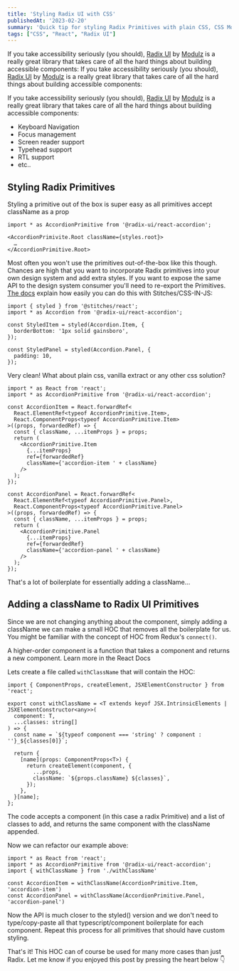 ```yaml
---
title: 'Styling Radix UI with CSS'
publishedAt: '2023-02-20'
summary: 'Quick tip for styling Radix Primitives with plain CSS, CSS Modules, Vanilla Extract and more.'
tags: ["CSS", "React", "Radix UI"]
---
```



If you take accessibility seriously (you should), [Radix UI](https://www.radix-ui.com) by [Modulz](https://modulz.app) is a really great library that takes care of all the hard things about building accessible components: If you take accessibility seriously (you should), [Radix UI](https://www.radix-ui.com) by [Modulz](https://modulz.app) is a really great library that takes care of all the hard things about building accessible components:

If you take accessibility seriously (you should), [Radix UI](https://www.radix-ui.com) by [Modulz](https://modulz.app) is a really great library that takes care of all the hard things about building accessible components:

- Keyboard Navigation
- Focus management
- Screen reader support
- Typehead support
- RTL support
- etc..

## Styling Radix Primitives

Styling a primitive out of the box is super easy as all primitives accept className as a prop

```tsx showLineNumbers
import * as AccordionPrimitive from '@radix-ui/react-accordion';

<AccordionPrimivite.Root className={styles.root}>
  …
</AccordionPrimitive.Root>
```

Most often you won't use the primitives out-of-the-box like this though. Chances are high that you want to incorporate Radix primitives into your own design system and add extra styles. If you want to expose the same API to the design system consumer you'll need to re-export the Primitives. [The docs](https://www.radix-ui.com/docs/primitives/overview/styling) explain how easily you can do this with Stitches/CSS-IN-JS:

```tsx showLineNumbers
import { styled } from '@stitches/react';
import * as Accordion from '@radix-ui/react-accordion';

const StyledItem = styled(Accordion.Item, {
  borderBottom: '1px solid gainsboro',
});

const StyledPanel = styled(Accordion.Panel, {
  padding: 10,
});
```

Very clean! What about plain css,  vanilla extract or any other css solution?

```tsx showLineNumbers
import * as React from 'react';
import * as AccordionPrimitive from '@radix-ui/react-accordion';

const AccordionItem = React.forwardRef<
  React.ElementRef<typeof AccordionPrimitive.Item>,
  React.ComponentProps<typeof AccordionPrimitive.Item>
>((props, forwardedRef) => {
  const { className, ...itemProps } = props;
  return (
    <AccordionPrimitive.Item
      {...itemProps}
      ref={forwardedRef}
      className={'accordion-item ' + className}
    />
  );
});

const AccordionPanel = React.forwardRef<
  React.ElementRef<typeof AccordionPrimitive.Panel>,
  React.ComponentProps<typeof AccordionPrimitive.Panel>
>((props, forwardedRef) => {
  const { className, ...itemProps } = props;
  return (
    <AccordionPrimitive.Panel
      {...itemProps}
      ref={forwardedRef}
      className={'accordion-panel ' + className}
    />
  );
});
```

That's a lot of boilerplate for essentially adding a className…

## Adding a className to Radix UI Primitives

Since we are not changing anything about the component, simply adding a className we can make a small HOC that removes all the boilerplate for us. You might be familiar with the concept of HOC from Redux's `connect()`.

<Warning type="info">A higher-order component is a function that takes a component and returns a new component. <Link href="https://reactjs.org/docs/higher-order-components.html">Learn more in the React Docs</Link></Warning>

Lets create a file called `withClassName` that will contain the HOC:

```tsx showLineNumbers
import { ComponentProps, createElement, JSXElementConstructor } from 'react';

export const withClassName = <T extends keyof JSX.IntrinsicElements | JSXElementConstructor<any>>(
  component: T,
  ...classes: string[]
) => {
  const name = `${typeof component === 'string' ? component : ''}_${classes[0]}`;

  return {
    [name](props: ComponentProps<T>) {
      return createElement(component, {
        ...props,
        className: `${props.className} ${classes}`,
      });
    },
  }[name];
};
```

The code accepts a component (in this case a radix Primitive) and a list of classes to add, and returns the same component with the className appended.

Now we can refactor our example above:

```tsx {3-6} showLineNumbers
import * as React from 'react';
import * as AccordionPrimitive from '@radix-ui/react-accordion';
import { withClassName } from './withClassName'

const AccordionItem = withClassName(AccordionPrimitive.Item, 'accordion-item')
const AccordionPanel = withClassName(AccordionPrimitive.Panel, 'accordion-panel')
```

Now the API is much closer to the styled() version and we don't need to type/copy-paste all that typescript/component boilerplate for each component. Repeat this process for all primitives that should have custom styling.

That's it! This HOC can of course be used for many more cases than just Radix. Let me know if you enjoyed this post by pressing the heart below 👇